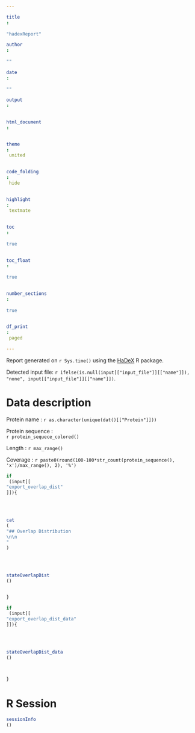 ```yaml
---
title: "hadexReport"
author: ""
date: ""
output:
  html_document:
    theme: united
    code_folding: hide
    highlight: textmate
    toc: true
    toc_float: true
    number_sections: true
    df_print: paged
---
```


<style type="text/css">
span { 
      display: block;
      max-width: 100%;
      word-wrap: break-word;
    }
</style>

Report generated on `r Sys.time()` using the [HaDeX](http://github.com/michbur/HaDeX) R package.  

Detected input file: `r ifelse(is.null(input[["input_file"]][["name"]]), "none", input[["input_file"]][["name"]])`.  

# Data description

Protein name : `r as.character(unique(dat()[["Protein"]]))`

Protein sequence : <span>`r protein_sequece_colored()`</span>

Length : `r max_range()`

Coverage : `r paste0(round(100-100*str_count(protein_sequence(), 'x')/max_range(), 2), '%')`

<!--- OVERLAP DISTRIBUTION -->

```r

if (input[["export_overlap_dist"]]){
  
  cat("## Overlap Distribution    \n\n")
  
  stateOverlapDist()

}

```

<!--- OVERLAP DISTRIBUTION DATA -->

```r

if (input[["export_overlap_dist_data"]]){
  
  stateOverlapDist_data()
  
}

```


# R Session

```r

sessionInfo()

```